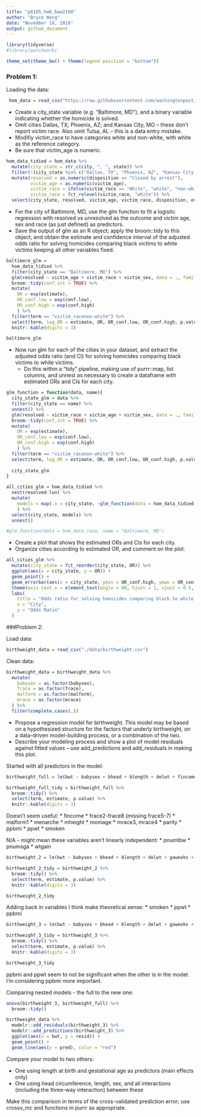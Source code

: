 ```yaml
---
title: "p8105_hw6_baw2160"
author: "Bryce Wong"
date: "November 18, 2018"
output: github_document
---
```


```r
library(tidyverse)
#library(patchwork)

theme_set(theme_bw() + theme(legend.position = "bottom"))
```

### Problem 1:

Loading the data: 

```r
 hom_data = read_csv("https://raw.githubusercontent.com/washingtonpost/data-homicides/master/homicide-data.csv")
```

* Create a city_state variable (e.g. “Baltimore, MD”), and a binary variable indicating whether the homicide is solved. 
* Omit cities Dallas, TX; Phoenix, AZ; and Kansas City, MO – these don’t report victim race. Also omit Tulsa, AL – this is a data entry mistake. 
* Modifiy victim_race to have categories white and non-white, with white as the reference category. 
* Be sure that victim_age is numeric.

```r
hom_data_tidied = hom_data %>% 
  mutate(city_state = str_c(city, ", ", state)) %>% 
  filter(!(city_state %in% c("Dallas, TX", "Phoenix, AZ", "Kansas City, MO", "Tulsa, AL"))) %>% 
  mutate(resolved = as.numeric(disposition == "Closed by arrest"),
         victim_age = as.numeric(victim_age),
         victim_race = ifelse(victim_race == "White", "white", "non-white"),
         victim_race = fct_relevel(victim_race, "white")) %>% 
  select(city_state, resolved, victim_age, victim_race, disposition, everything())
```

* For the city of Baltimore, MD, use the glm function to fit a logistic regression with resolved vs unresolved as the outcome and victim age, sex and race (as just defined) as predictors. 
* Save the output of glm as an R object; apply the broom::tidy to this object; and obtain the estimate and confidence interval of the adjusted odds ratio for solving homicides comparing black victims to white victims keeping all other variables fixed.

```r
baltimore_glm = 
  hom_data_tidied %>% 
  filter(city_state == "Baltimore, MD") %>% 
  glm(resolved ~ victim_age + victim_race + victim_sex, data = ., family = binomial()) %>% 
  broom::tidy(conf.int = TRUE) %>% 
  mutate(
    OR = exp(estimate),
    OR_conf.low = exp(conf.low),
    OR_conf.high = exp(conf.high)
    ) %>%
  filter(term == "victim_racenon-white") %>% 
  select(term, log_OR = estimate, OR, OR_conf.low, OR_conf.high, p.value) %>% 
  knitr::kable(digits = 3)

baltimore_glm
```

* Now run glm for each of the cities in your dataset, and extract the adjusted odds ratio (and CI) for solving homicides comparing black victims to white victims. 
    * Do this within a “tidy” pipeline, making use of purrr::map, list columns, and unnest as necessary to create a dataframe with estimated ORs and CIs for each city.

```r
glm_function = function(data, name){
  city_state_glm = data %>% 
  filter(city_state == name) %>% 
  unnest() %>% 
  glm(resolved ~ victim_race + victim_age + victim_sex, data = ., family = binomial()) %>% 
  broom::tidy(conf.int = TRUE) %>% 
  mutate(
    OR = exp(estimate),
    OR_conf.low = exp(conf.low),
    OR_conf.high = exp(conf.high)
    ) %>%
  filter(term == "victim_racenon-white") %>% 
  select(term, log_OR = estimate, OR, OR_conf.low, OR_conf.high, p.value)
  
  city_state_glm
}
```

```r
all_cities_glm = hom_data_tidied %>% 
  nest(resolved:lon) %>% 
  mutate(
    models = map(.x = city_state, ~glm_function(data = hom_data_tidied, name = .x))
    ) %>% 
  select(city_state, models) %>% 
  unnest()

#glm_function(data = hom_data_race, name = "Baltimore, MD")
```

* Create a plot that shows the estimated ORs and CIs for each city. 
* Organize cities according to estimated OR, and comment on the plot.

```r
all_cities_glm %>%
  mutate(city_state = fct_reorder(city_state, OR)) %>% 
  ggplot(aes(x = city_state, y = OR)) + 
  geom_point() +
  geom_errorbar(aes(x = city_state, ymin = OR_conf.high, ymax = OR_conf.low)) +
  theme(axis.text.x = element_text(angle = 90, hjust = 1, vjust = 0.5, size = 6)) +
  labs(
    title = "Odds ratio for solving homicides comparing black to white victims",
    x = "City",
    y = "Odds Ratio"
  )
```

###Problem 2:

Load data:

```r
birthweight_data = read_csv("./data/birthweight.csv")
```

Clean data:

```r
birthweight_data = birthweight_data %>% 
  mutate(
    babysex = as.factor(babysex),
    frace = as.factor(frace),
    malform = as.factor(malform),
    mrace = as.factor(mrace)
  ) %>% 
  filter(complete.cases(.))
```

* Propose a regression model for birthweight. This model may be based on a hypothesized structure for the factors that underly birthweight, on a data-driven model-building process, or a combination of the two. 
* Describe your modeling process and show a plot of model residuals against fitted values – use add_predictions and add_residuals in making this plot.

Started with all predictors in the model:

```r
birthweight_full = lm(bwt ~ babysex + bhead + blength + delwt + fincome + frace + gaweeks + malform + menarche + mheight + momage + mrace + parity + pnumlbw + pnumsga + ppbmi + ppwt + smoken + wtgain, data = birthweight_data)

birthweight_full_tidy = birthweight_full %>% 
  broom::tidy() %>% 
  select(term, estimate, p.value) %>% 
  knitr::kable(digits = 3)
```

Doesn't seem useful:
* fincome
* frace2-frace8 (missing frace5-7)
* malform1
* menarche
* mheight
* momage
* mrace3, mrace4
* parity
* ppbmi
* ppwt
* smoken

N/A - might mean these variables aren't linearly independent:
* pnumlbw
* pnumsga
* wtgain

```r
birthweight_2 = lm(bwt ~ babysex + bhead + blength + delwt + gaweeks + mrace, data = birthweight_data)

birthweight_2_tidy = birthweight_2 %>% 
  broom::tidy() %>% 
  select(term, estimate, p.value) %>% 
  knitr::kable(digits = 3)

birthweight_2_tidy
```

Adding back in variables I think make theoretical sense:
* smoken
* ppwt
* ppbmi

```r
birthweight_3 = lm(bwt ~ babysex + bhead + blength + delwt + gaweeks + mrace + smoken + ppbmi, data = birthweight_data)

birthweight_3_tidy = birthweight_3 %>% 
  broom::tidy() %>% 
  select(term, estimate, p.value) %>% 
  knitr::kable(digits = 3)

birthweight_3_tidy
```

ppbmi and ppwt seem to not be significant when the other is in the model. I'm considering ppbmi more important.

Comparing nested models - the full to the new one:

```r
anova(birthweight_3, birthweight_full) %>% 
  broom::tidy()
```

```r
birthweight_data %>% 
  modelr::add_residuals(birthweight_3) %>% 
  modelr::add_predictions(birthweight_3) %>% 
  ggplot(aes(x = bwt, y = resid)) +  
  geom_point() + 
  geom_line(aes(y = pred), color = "red")
```

Compare your model to two others:

* One using length at birth and gestational age as predictors (main effects only)
* One using head circumference, length, sex, and all interactions (including the three-way interaction) between these

Make this comparison in terms of the cross-validated prediction error; use crossv_mc and functions in purrr as appropriate.
